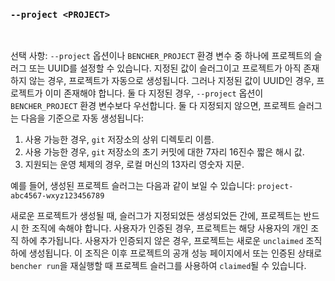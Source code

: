 ### `--project <PROJECT>`

<br />

선택 사항: `--project` 옵션이나 `BENCHER_PROJECT` 환경 변수 중 하나에 프로젝트의 슬러그 또는 UUID를 설정할 수 있습니다. 지정된 값이 슬러그이고 프로젝트가 아직 존재하지 않는 경우, 프로젝트가 자동으로 생성됩니다. 그러나 지정된 값이 UUID인 경우, 프로젝트가 이미 존재해야 합니다. 둘 다 지정된 경우, `--project` 옵션이 `BENCHER_PROJECT` 환경 변수보다 우선합니다. 둘 다 지정되지 않으면, 프로젝트 슬러그는 다음을 기준으로 자동 생성됩니다:

1. 사용 가능한 경우, `git` 저장소의 상위 디렉토리 이름.
2. 사용 가능한 경우, `git` 저장소의 초기 커밋에 대한 7자리 16진수 짧은 해시 값.
3. 지원되는 운영 체제의 경우, 로컬 머신의 13자리 영숫자 지문.

예를 들어, 생성된 프로젝트 슬러그는 다음과 같이 보일 수 있습니다: `project-abc4567-wxyz123456789`

새로운 프로젝트가 생성될 때, 슬러그가 지정되었든 생성되었든 간에, 프로젝트는 반드시 한 조직에 속해야 합니다. 사용자가 인증된 경우, 프로젝트는 해당 사용자의 개인 조직 하에 추가됩니다. 사용자가 인증되지 않은 경우, 프로젝트는 새로운 `unclaimed` 조직 하에 생성됩니다. 이 조직은 이후 프로젝트의 공개 성능 페이지에서 또는 인증된 상태로 `bencher run`을 재실행할 때 프로젝트 슬러그를 사용하여 `claimed`될 수 있습니다.